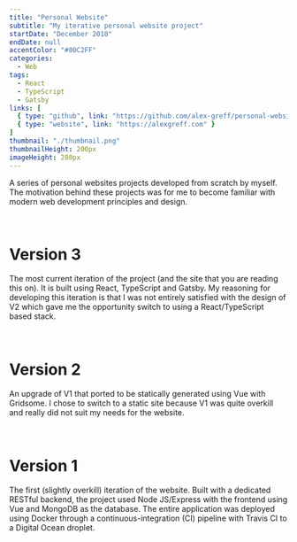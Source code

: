 ```yaml
---
title: "Personal Website"
subtitle: "My iterative personal website project"
startDate: "December 2018"
endDate: null
accentColor: "#00C2FF"
categories: 
  - Web
tags:
  - React
  - TypeScript
  - Gatsby
links: [
  { type: "github", link: "https://github.com/alex-greff/personal-website" },
  { type: "website", link: "https://alexgreff.com" }
]
thumbnail: "./thumbnail.png"
thumbnailHeight: 200px
imageHeight: 280px
---
```


A series of personal websites projects developed from scratch by myself. The
motivation behind these projects was for me to become familiar with modern
web development principles and design. 

<br />

# Version 3

The most current iteration of the project (and the site that you are reading
this on). It is built using React, TypeScript and Gatsby. My reasoning for
developing this iteration is that I was not entirely satisfied with the design
of V2 which gave me the opportunity switch to using a React/TypeScript based
stack.

<br />

# Version 2

An upgrade of V1 that ported to be statically generated using Vue with Gridsome.
I chose to switch to a static site because V1 was quite overkill and really did
not suit my needs for the website.

<br />

# Version 1

The first (slightly overkill) iteration of the website. Built with a dedicated 
RESTful backend, the project used Node JS/Express with the frontend using Vue
and MongoDB as the database. The entire application was deployed using Docker
through a continuous-integration (CI) pipeline with Travis CI to a Digital
Ocean droplet. 